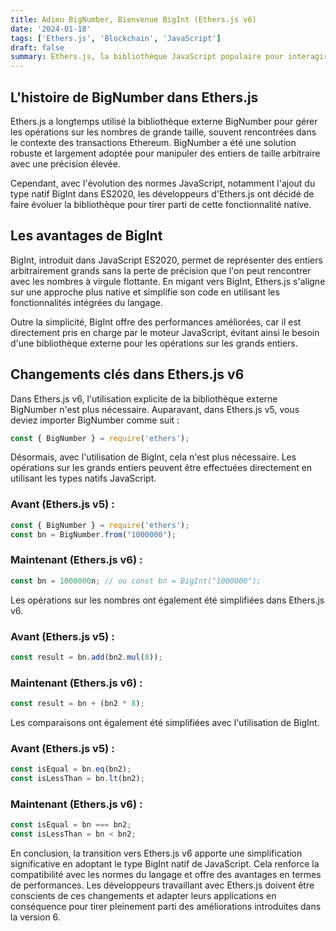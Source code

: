 ```yaml
---
title: Adieu BigNumber, Bienvenue BigInt (Ethers.js v6)
date: '2024-01-18'
tags: ['Ethers.js', 'Blockchain', 'JavaScript']
draft: false
summary: Ethers.js, la bibliothèque JavaScript populaire pour interagir avec la blockchain Ethereum, a subi une refonte majeure avec la version 6. L'un des changements les plus notables est le passage de l'utilisation de la bibliothèque externe BigNumber à celle du type natif BigInt de JavaScript ES2020.
---
```


## L'histoire de BigNumber dans Ethers.js

Ethers.js a longtemps utilisé la bibliothèque externe BigNumber pour gérer les opérations sur les nombres de grande taille, souvent rencontrées dans le contexte des transactions Ethereum. BigNumber a été une solution robuste et largement adoptée pour manipuler des entiers de taille arbitraire avec une précision élevée.

Cependant, avec l'évolution des normes JavaScript, notamment l'ajout du type natif BigInt dans ES2020, les développeurs d'Ethers.js ont décidé de faire évoluer la bibliothèque pour tirer parti de cette fonctionnalité native.

## Les avantages de BigInt

BigInt, introduit dans JavaScript ES2020, permet de représenter des entiers arbitrairement grands sans la perte de précision que l'on peut rencontrer avec les nombres à virgule flottante. En migant vers BigInt, Ethers.js s'aligne sur une approche plus native et simplifie son code en utilisant les fonctionnalités intégrées du langage.

Outre la simplicité, BigInt offre des performances améliorées, car il est directement pris en charge par le moteur JavaScript, évitant ainsi le besoin d'une bibliothèque externe pour les opérations sur les grands entiers.

## Changements clés dans Ethers.js v6

Dans Ethers.js v6, l'utilisation explicite de la bibliothèque externe BigNumber n'est plus nécessaire. Auparavant, dans Ethers.js v5, vous deviez importer BigNumber comme suit :

```javascript:ethersv5.js
const { BigNumber } = require('ethers');
```

Désormais, avec l'utilisation de BigInt, cela n'est plus nécessaire. Les opérations sur les grands entiers peuvent être effectuées directement en utilisant les types natifs JavaScript.

### Avant (Ethers.js v5) :
```javascript:ethersv5.js
const { BigNumber } = require('ethers');
const bn = BigNumber.from("1000000");
```
### Maintenant (Ethers.js v6) :
```javascript:ethersv5.js
const bn = 1000000n; // ou const bn = BigInt("1000000");
```

Les opérations sur les nombres ont également été simplifiées dans Ethers.js v6.

### Avant (Ethers.js v5) :
```javascript:ethersv5.js
const result = bn.add(bn2.mul(8));
```
### Maintenant (Ethers.js v6) :
```javascript:ethersv5.js
const result = bn + (bn2 * 8);
```
Les comparaisons ont également été simplifiées avec l'utilisation de BigInt.
### Avant (Ethers.js v5) :
```javascript:ethersv5.js
const isEqual = bn.eq(bn2);
const isLessThan = bn.lt(bn2);
```
### Maintenant (Ethers.js v6) :
```javascript:ethersv5.js
const isEqual = bn === bn2;
const isLessThan = bn < bn2;
```
En conclusion, la transition vers Ethers.js v6 apporte une simplification significative en adoptant le type BigInt natif de JavaScript. Cela renforce la compatibilité avec les normes du langage et offre des avantages en termes de performances. Les développeurs travaillant avec Ethers.js doivent être conscients de ces changements et adapter leurs applications en conséquence pour tirer pleinement parti des améliorations introduites dans la version 6.
